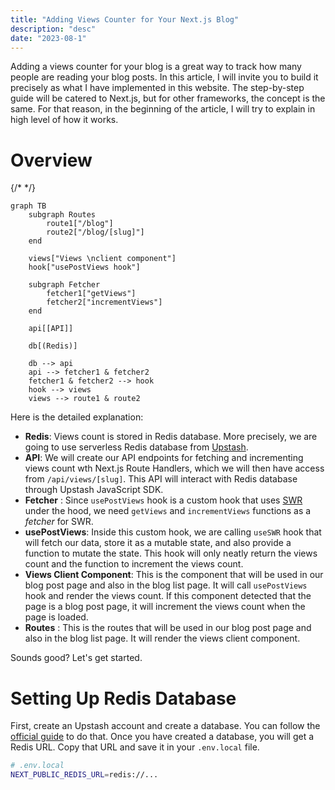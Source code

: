 ```yaml
---
title: "Adding Views Counter for Your Next.js Blog"
description: "desc"
date: "2023-08-1"
---
```


Adding a views counter for your blog is a great way to track how many people are reading your blog posts. In this article, I will invite you to build it precisely as what I have implemented in this website. The step-by-step guide will be catered to Next.js, but for other frameworks, the concept is the same. For that reason, in the beginning of the article, I will try to explain in high level of how it works.

# Overview

{/* <style>{`style + svg { grid-column: 1 / -1 !important; }`}</style> */}
```mermaid
graph TB
    subgraph Routes
        route1["/blog"]
        route2["/blog/[slug]"]
    end

    views["Views \nclient component"]
    hook["usePostViews hook"]

    subgraph Fetcher
        fetcher1["getViews"]
        fetcher2["incrementViews"]
    end

    api[[API]]

    db[(Redis)]

    db --> api
    api --> fetcher1 & fetcher2
    fetcher1 & fetcher2 --> hook
    hook --> views
    views --> route1 & route2
```

Here is the detailed explanation:

- **Redis**: Views count is stored in Redis database. More precisely, we are going to use serverless Redis database from [Upstash](https://upstash.com/).
- **API**: We will create our API endpoints for fetching and incrementing views count wth Next.js Route Handlers, which we will then have access from `/api/views/[slug]`. This API will interact with Redis database through Upstash JavaScript SDK.
- **Fetcher** : Since `usePostViews` hook is a custom hook that uses [SWR](https://swr.vercel.app/) under the hood, we need `getViews` and `incrementViews` functions as a _fetcher_ for SWR.
- **usePostViews**: Inside this custom hook, we are calling `useSWR` hook that will fetch our data, store it as a mutable state, and also provide a function to mutate the state. This hook will only neatly return the views count and the function to increment the views count.
- **Views Client Component**: This is the component that will be used in our blog post page and also in the blog list page. It will call `usePostViews` hook and render the views count. If this component detected that the page is a blog post page, it will increment the views count when the page is loaded.
- **Routes** : This is the routes that will be used in our blog post page and also in the blog list page. It will render the views client component.

Sounds good? Let's get started.

# Setting Up Redis Database

First, create an Upstash account and create a database. You can follow the [official guide](https://docs.upstash.com/) to do that. Once you have created a database, you will get a Redis URL. Copy that URL and save it in your `.env.local` file.

```bash
# .env.local
NEXT_PUBLIC_REDIS_URL=redis://...
```
